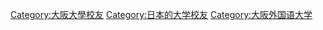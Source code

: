 {{DEFAULTSORT:Osaka}}
[[Category:大阪大學校友|Category:大阪大學校友]]
[[Category:日本的大学校友|Category:日本的大学校友]]
[[Category:大阪外国语大学|Category:大阪外国语大学]]